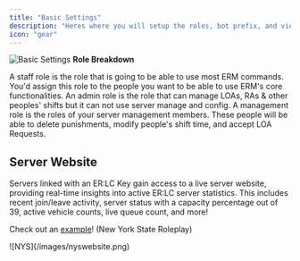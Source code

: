 ```yaml
---
title: "Basic Settings"
description: "Heres where you will setup the roles, bot prefix, and view the server website."
icon: "gear"
---
```

![Basic Settings](/images/basicsettingsdb.png)
**Role Breakdown**

<AccordionGroup>
  <Accordion title="Staff Role" defaultOpen={false}>
    A staff role is the role that is going to be able to use most ERM commands. You'd assign this role to the people you want to be able to use ERM's core functionalities.
  </Accordion>

  <Accordion title="Admin Role" defaultOpen={false}>
    An admin role is the role that can manage LOAs, RAs & other peoples' shifts but it can not use server manage and config.
  </Accordion>

  <Accordion title="Management Role" defaultOpen={false}>
    A management role is the roles of your server management members. These people will be able to delete punishments, modify people's shift time, and accept LOA Requests.
  </Accordion>
</AccordionGroup>

## Server Website

Servers linked with an ER:LC Key gain access to a live server website, providing real-time insights into active ER:LC server statistics. This includes recent join/leave activity, server status with a capacity percentage out of 39, active vehicle counts, live queue count, and more!

Check out an [example](https://www.ermbot.xyz/1028030707265716314/server)! (New York State Roleplay)

<Frame caption="New York State Roleplay - ERM Affiliate">
  ![NYS](/images/nyswebsite.png)
</Frame>